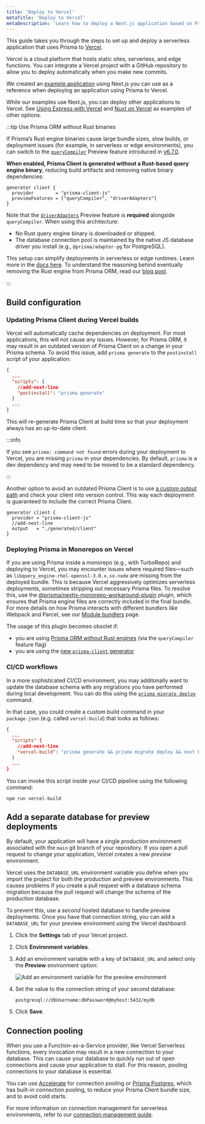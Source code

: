 ```yaml
---
title: 'Deploy to Vercel'
metaTitle: 'Deploy to Vercel'
metaDescription: 'Learn how to deploy a Next.js application based on Prisma Client to Vercel.'
---
```


This guide takes you through the steps to set up and deploy a serverless application that uses Prisma to [Vercel](https://vercel.com/).

Vercel is a cloud platform that hosts static sites, serverless, and edge functions. You can integrate a Vercel project with a GitHub repository to allow you to deploy automatically when you make new commits.

We created an [example application](https://github.com/prisma/deployment-example-vercel) using Next.js you can use as a reference when deploying an application using Prisma to Vercel.

While our examples use Next.js, you can deploy other applications to Vercel. See [Using Express with Vercel](https://vercel.com/guides/using-express-with-vercel) and [Nuxt on Vercel](https://vercel.com/docs/frameworks/nuxt) as examples of other options.

:::tip Use Prisma ORM without Rust binaries

If Prisma’s Rust engine binaries cause large bundle sizes, slow builds, or deployment issues (for example, in serverless or edge environments), you can switch to the [`queryCompiler`](/orm/prisma-client/setup-and-configuration/no-rust-engine) Preview feature introduced in [v6.7.0](https://pris.ly/release/6.7.0).

**When enabled, Prisma Client is generated without a Rust-based query engine binary**, reducing build artifacts and removing native binary dependencies:

```prisma
generator client {
  provider        = "prisma-client-js"
  previewFeatures = ["queryCompiler", "driverAdapters"]
}
```

Note that the [`driverAdapters`](/orm/overview/databases/database-drivers#driver-adapters) Preview feature is **required** alongside `queryCompiler`.
When using this architecture:

* No Rust query engine binary is downloaded or shipped.
* The database connection pool is maintained by the native JS database driver you install (e.g., `@prisma/adapter-pg` for PostgreSQL).

This setup can simplify deployments in serverless or edge runtimes. Learn more in the [docs here](/orm/prisma-client/setup-and-configuration/no-rust-engine). To understand the reasoning behind eventually removing the Rust engine from Prisma ORM, read our [blog post](https://www.prisma.io/blog/try-the-new-rust-free-version-of-prisma-orm-early-access).

:::

## Build configuration

### Updating Prisma Client during Vercel builds

Vercel will automatically cache dependencies on deployment. For most applications, this will not cause any issues. However, for Prisma ORM, it may result in an outdated version of Prisma Client on a change in your Prisma schema. To avoid this issue, add `prisma generate` to the `postinstall` script of your application:

```json file=package.json showLineNumbers
{
  ...
  "scripts": {
    //add-next-line
    "postinstall": "prisma generate"
  }
  ...
}
```

This will re-generate Prisma Client at build time so that your deployment always has an up-to-date client.

:::info

If you see `prisma: command not found` errors during your deployment to Vercel, you are missing `prisma` in your dependencies. By default, `prisma` is a dev dependency and may need to be moved to be a standard dependency.

:::

Another option to avoid an outdated Prisma Client is to use [a custom output path](/orm/prisma-client/setup-and-configuration/generating-prisma-client#using-a-custom-output-path) and check your client into version control. This way each deployment is guaranteed to include the correct Prisma Client.

```prisma file=schema.prisma showLineNumbers
generator client {
  provider = "prisma-client-js"
  //add-next-line
  output   = "./generated/client"
}
```

### Deploying Prisma in Monorepos on Vercel

If you are using Prisma inside a monorepo (e.g., with TurboRepo) and deploying to Vercel, you may encounter issues where required files—such as `libquery_engine-rhel-openssl-3.0.x.so.node` are missing from the deployed bundle. This is because Vercel aggressively optimizes serverless deployments, sometimes stripping out necessary Prisma files. To resolve this, use the [@prisma/nextjs-monorepo-workaround-plugin](https://www.npmjs.com/package/@prisma/nextjs-monorepo-workaround-plugin) plugin, which ensures that Prisma engine files are correctly included in the final bundle.
For more details on how Prisma interacts with different bundlers like Webpack and Parcel, see our [Module bundlers](/orm/prisma-client/deployment/module-bundlers#overview) page.

The usage of this plugin becomes obsolet if:
- you are using [Prisma ORM without Rust engines](/orm/prisma-client/setup-and-configuration/no-rust-engine) (via the `queryCompiler` feature flag)
- you are using the [new `prisma-client` generator](/orm/prisma-schema/overview/generators#prisma-client-preview)

### CI/CD workflows

In a more sophisticated CI/CD environment, you may additonally want to update the database schema with any migrations you have performed during local development. You can do this using the [`prisma migrate deploy`](/orm/reference/prisma-cli-reference#migrate-deploy) command.

In that case, you could create a custom build command in your `package.json` (e.g. called `vercel-build`) that looks as follows:

```json file=package.json
{
  ...
  "scripts" {
    //add-next-line
    "vercel-build": "prisma generate && prisma migrate deploy && next build",
  }
  ...
}
```

You can invoke this script inside your CI/CD pipeline using the following command:

```terminal
npm run vercel-build
```

## Add a separate database for preview deployments

By default, your application will have a single _production_ environment associated with the `main` git branch of your repository. If you open a pull request to change your application, Vercel creates a new _preview_ environment.

Vercel uses the `DATABASE_URL` environment variable you define when you import the project for both the production and preview environments. This causes problems if you create a pull request with a database schema migration because the pull request will change the schema of the production database.

To prevent this, use a _second_ hosted database to handle preview deployments. Once you have that connection string, you can add a `DATABASE_URL` for your preview environment using the Vercel dashboard:

1. Click the **Settings** tab of your Vercel project.

2. Click **Environment variables**.

3. Add an environment variable with a key of `DATABASE_URL` and select only the **Preview** environment option:

   ![Add an environment variable for the preview environment](./images/300-60-deploy-to-vercel-preview-environment-variable.png)

4. Set the value to the connection string of your second database:

   ```code
   postgresql://dbUsername:dbPassword@myhost:5432/mydb
   ```

5. Click **Save**.

## Connection pooling

When you use a Function-as-a-Service provider, like Vercel Serverless functions, every invocation may result in a new connection to your database. This can cause your database to quickly run out of open connections and cause your application to stall. For this reason, pooling connections to your database is essential.

You can use [Accelerate](/accelerate) for connection pooling or [Prisma Postgres](/postgres), which has built-in connection pooling, to reduce your Prisma Client bundle size, and to avoid cold starts.

For more information on connection management for serverless environments, refer to our [connection management guide](/orm/prisma-client/setup-and-configuration/databases-connections#serverless-environments-faas).
